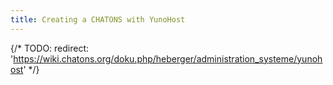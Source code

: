 ```yaml
---
title: Creating a CHATONS with YunoHost
---
```


{/* 
TODO: 
redirect: 'https://wiki.chatons.org/doku.php/heberger/administration_systeme/yunohost' 
*/}
